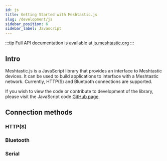 ```yaml
---
id: js
title: Getting Started with Meshtastic.js
slug: /development/js
sidebar_position: 6
sidebar_label: Javascript
---
```


:::tip
Full API documentation is available at [js.meshtastic.org](https://js.meshtastic.org)
:::

## Intro

Meshtastic.js is a JavaScript library that provides an interface to Meshtastic devices. It can be used to build applications to interface with a Meshtastic network. Currently, HTTP(S) and Bluetooth connections are supported.

If you wish to view the code or contribute to development of the library, please visit the JavaScript code [GitHub page](https://github.com/meshtastic/meshtastic.js).

## Connection methods

### HTTP(S)

### Bluetooth

### Serial
